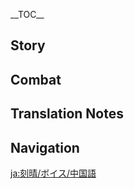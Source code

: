{{CharacterTabs}}
{{LanguageTabs}}
{{Stub|1={{Meta/VO|rm=1}}}}
__TOC__
==Story==
{{VO/Story
|character           = Keqing
|language            = zh
|language_s          = zh
|language_t          = zh-tw
|name_s              = 刻晴
|name_t              = 刻晴

|vo_01_01_title_s    = 初次见面…
|vo_01_01_title_t    = 初次見面…
|vo_01_01_subtitle   = Hello
|vo_01_01_file       = VO_{language}{character} Hello.ogg
|vo_01_01_tx_s       = 我是刻晴，璃月七星中的「玉衡」。变革的时机已经到来，维持了千年的秩序即将被改写。这历史性的时刻，你愿意和我一起见证吗？
|vo_01_01_tx_t       = 我是刻晴，璃月七星中的「玉衡」。變革的時機已經到來，維持了千年的秩序即將被改寫。這歷史性的時刻，{{MC|你|妳}}願意和我一起見證嗎？
|vo_01_01_rm         = Wǒ shì Kèqíng, Líyuè Qīxīng zhōng de "Yùhéng". Biàngé de shíjī yǐjīng dàolái, wéichíle qiānnián de zhìxù jíjiāng bèi gǎixiě. Zhè lìshǐ xìng de shíkè, nǐ yuànyì hé wǒ yīqǐ jiànzhèng ma?
|vo_02_01_title_s    = 闲聊・耽误
|vo_02_01_title_t    = 閒聊・耽誤
|vo_02_01_subtitle   = Chat: Delays
|vo_02_01_file       = VO_{language}{character} Chat - Delays.ogg
|vo_02_01_tx_s       = 耽误太多时间，事情可就做不完了。
|vo_02_01_tx_t       = 耽誤太多時間，事情可就做不完了。
|vo_02_01_rm         = Dānwù tài duō shíjiān, shìqíng kě jiù zuò bù wánle.
|vo_02_02_title_s    = 闲聊・放松
|vo_02_02_title_t    = 閒聊・放鬆
|vo_02_02_subtitle   = Chat: Relax
|vo_02_02_file       = VO_{language}{character} Chat - Relax.ogg
|vo_02_02_tx_s       = 劳逸结合是不错，但也别放松过头。
|vo_02_02_tx_t       = 勞逸結合是不錯，但也別放鬆過頭。
|vo_02_02_rm         = Láoyìjiéhé shì bùcuò, dàn yě bié fàngsōng guòtóu.
|vo_02_03_title_s    = 闲聊・机会
|vo_02_03_title_t    = 閒聊・機會
|vo_02_03_subtitle   = Chat: Opportunity
|vo_02_03_file       = VO_{language}{character} Chat - Opportunity.ogg
|vo_02_03_tx_s       = 无论是冒险还是做生意，机会都稍纵即逝。
|vo_02_03_tx_t       = 無論是冒險還是做生意，機會都稍縱即逝。
|vo_02_03_rm         = Wúlùn shì màoxiǎn háishì zuò shēngyì, jīhuì dōu shāozòng-jíshì.

<!-- Weather -->
|vo_03_01_title_s    = 下雨的时候…
|vo_03_01_title_t    = 下雨的時候…
|vo_03_01_subtitle   = When It Rains
|vo_03_01_file       = VO_{language}{character} When It Rains.ogg
|vo_03_01_tx_s       = 好大的雨…真耽误事。所以说他们的工作，明明昨天就能做完，为什么要拖到今天？
|vo_03_01_tx_t       = 好大的雨…真耽誤事。所以說他們的工作，明明昨天就能做完，為什麼要拖到今天？
|vo_03_01_rm         = Hào dà de yǔ... Zhēn dānwù shì. Suǒyǐ shuō tāmen de gōngzuò, míngmíng zuótiān jiù néng zuò wán, wèishénme yào tuō dào jīntiān?
|vo_03_02_title_s    = 打雷的时候…
|vo_03_02_title_t    = 打雷的時候…
|vo_03_02_subtitle   = When Thunder Strikes
|vo_03_02_file       = VO_{language}{character} When Thunder Strikes.ogg
|vo_03_02_tx_s       = 电闪雷鸣虽然有点吓人，但璃月港的防雷防火工事是一流的，不用担心。
|vo_03_02_tx_t       = 電閃雷鳴雖然有點嚇人，但璃月港的防雷防火工事是一流的，不用擔心。
|vo_03_02_rm         = 
|vo_03_03_title_s    = 下雪的时候…
|vo_03_03_title_t    = 下雪的時候…
|vo_03_03_subtitle   = When It Snows
|vo_03_03_file       = VO_{language}{character} When It Snows.ogg
|vo_03_03_tx_s       = 没关系，继续前进吧。这种程度的雪，算不了什么。
|vo_03_03_tx_t       = 沒關係，繼續前進吧。這種程度的雪，算不了什麼。
|vo_03_03_rm         = Méiguānxì, jìxù qiánjìn ba. Zhè zhǒng chéngdù de xuě, suàn bùliǎo shénme.
|vo_03_04_title_s    = 阳光很好…
|vo_03_04_title_t    = 陽光很好…
|vo_03_04_subtitle   = When the Sun Is Out
|vo_03_04_file       = VO_{language}{character} When the Sun Is Out.ogg
|vo_03_04_tx_s       = 啊…天气这么好，工作又正好告一段落，要不要…去逛逛街呢？
|vo_03_04_tx_t       = 啊…天氣這麼好，工作又正好告一段落，要不要…去逛逛街呢？
|vo_03_04_rm         = A... tiānqì zhème hǎo, gōngzuò yòu zhènghǎo gào yīduànluò, yàobuyào... qù guàng guàngjiē ne?
|vo_04_01_title_s    = 早上好…
|vo_04_01_title_t    = 早安…
|vo_04_01_subtitle   = Good Morning
|vo_04_01_file       = VO_{language}{character} Good Morning.ogg
|vo_04_01_tx_s       = 早安，早上的状态会为一天奠定基调，就算仍有困意，也要强迫自己打起精神来！
|vo_04_01_tx_t       = 早安，早上的狀態會為一天奠定基調，就算仍有睏意，也要強迫自己打起精神來！
|vo_04_01_rm         = 
|vo_04_02_title_s    = 中午好…
|vo_04_02_title_t    = 午安…
|vo_04_02_subtitle   = Good Afternoon
|vo_04_02_file       = VO_{language}{character} Good Afternoon.ogg
|vo_04_02_tx_s       = 我没有午休的习惯，不过如果你累了，就去休息吧，三分钟之后我会叫醒你的。
|vo_04_02_tx_t       = 我沒有午休的習慣，不過如果{{MC|你|妳}}累了，就去休息吧，三分鐘之後我會叫醒{{MC|你|妳}}的。
|vo_04_02_rm         = Wǒ méiyǒu wǔxiū de xíguàn, bùguò rúguǒ nǐ lèile, jiù qù xiūxí ba, sān fēnzhōng zhīhòu wǒ huì jiào xǐng nǐ de.
|vo_04_03_title_s    = 晚上好…
|vo_04_03_title_t    = 晚上好…
|vo_04_03_subtitle   = Good Evening
|vo_04_03_file       = VO_{language}{character} Good Evening.ogg
|vo_04_03_tx_s       = 夜幕降临，灯火初上。嗯&mdash;&mdash;又是安宁祥和的一天呢。
|vo_04_03_tx_t       = 夜幕降臨，燈火初上。嗯&mdash;&mdash;又是安寧祥和的一天呢。
|vo_04_03_rm         = Yèmù jiànglín, dēnghuǒ chū shàng. Ǹg{{lmdash}} Yòu shì ānníng xiánghé de yītiān ne.
|vo_04_04_title_s    = 晚安…
|vo_04_04_title_t    = 晚安…
|vo_04_04_subtitle   = Good Night
|vo_04_04_file       = VO_{language}{character} Good Night.ogg
|vo_04_04_tx_s       = 祝你好梦。我吗？…嗯，还有十来件事要处理，做完就能休息了。
|vo_04_04_tx_t       = 祝{{MC|你|妳}}好夢。我嗎？…嗯，還有十來件事要處理，做完就能休息了。
|vo_04_04_rm         = 
|vo_05_01_title_s    = 关于{name_s}自己・理念
|vo_05_01_title_t    = 關於{name_t}自己・理念
|vo_05_01_subtitle   = About {character}: Idealism
|vo_05_01_file       = VO_{language}{character} About {character} - Idealism.ogg
|vo_05_01_tx_s       = 觉得自己是正确的，就要大声地说出来，坚决地去行动&mdash;&mdash;这是我一直以来都贯彻的人生理念。
|vo_05_01_tx_t       = 覺得自己是正確的，就要大聲地說出來，堅決地去行動&mdash;&mdash;這是我一直以來都貫徹的人生理念。
|vo_05_01_rm         = 
|vo_05_02_title_s    = 关于{name_s}自己・本职
|vo_05_02_title_t    = 關於{name_t}自己・本職
|vo_05_02_subtitle   = About {character}: Work
|vo_05_02_file       = VO_{language}{character} About {character} - Work.ogg
|vo_05_02_tx_s       = 我的本职工作，是管理土地与建设。璃月幅员辽阔，物产丰饶，但若是缺乏合理规划，只重视眼前利益，就没办法抵抗风险。
|vo_05_02_tx_t       = 我的本職工作，是管理土地與建設。璃月幅員遼闊，物產豐饒，但若是缺乏合理規劃，只重視眼前利益，就沒辦法抵抗風險。
|vo_05_02_rm         = 
|vo_05_03_title_s    = 关于{name_s}自己・质疑
|vo_05_03_title_t    = 關於{name_t}自己・質疑
|vo_05_03_subtitle   = About {character}: Skepticism
|vo_05_03_file       = VO_{language}{character} About {character} - Skepticism.ogg
|vo_05_03_tx_s       = 在你看来，支撑璃月走过千年，最重要的东西是什么？<br>…帝君？…我不这么觉得，因为必须依靠努力才能生存下去的，终究是我们人类啊。高高在上的他却要介入一切。哼，说句不好听的，他真的什么都懂吗？
|vo_05_03_tx_t       = 在{{MC|你|妳}}看來，支撐璃月走過千年，最重要的東西是什麼？<br>…帝君？…我不這麼覺得，因為必須依靠努力才能生存下去的，終究是我們人類啊。高高在上的他卻要介入一切。哼，說句不好聽的，他真的什麼都懂嗎？
|vo_05_03_rm         = 
|vo_05_04_title_s    = 关于{name_s}自己・反思
|vo_05_04_title_t    = 關於{name_t}自己・反思
|vo_05_04_subtitle   = About {character}: Self-Reflection
|vo_05_04_quest      = A New Star Approaches
|vo_05_04_file       = VO_{language}{character} About {character} - Self-Reflection.ogg
|vo_05_04_tx_s       = 真的接手璃月的各种事务之后，才深感帝君千年来的辛劳。最近我遇上的棘手问题数不胜数，我总会不自觉地去想：「若是帝君，这时候会怎么做呢？」说不定，他真的什么都懂，是我太不成熟了…
|vo_05_04_tx_t       = 真的接手璃月的各種事務之後，才深感帝君千年來的辛勞。最近我遇上的棘手問題數不勝數，我總會不自覺地去想：「若是帝君，這時候會怎麼做呢？」說不定，他真的什麼都懂，是我太不成熟了…
|vo_05_04_rm         = 
|vo_06_01_title_s    = 关于我们・追寻
|vo_06_01_title_t    = 關於我們・追尋
|vo_06_01_subtitle   = About Us: Pursuing
|vo_06_01_file       = VO_{language}{character} About Us - Pursuing.ogg
|vo_06_01_tx_s       = 我很欣赏你，面对神明，不笃信，不盲从，随时保持独立思考，有问题就大胆问出来，没有答案就会一直追寻下去。别不好意思，这才是正确的态度，毕竟，谁又能保证，神就不会犯错呢？
|vo_06_01_tx_t       = 我很欣賞{{MC|你|妳}}，面對神明，不篤信，不盲從，隨時保持獨立思考，有問題就大膽問出來，沒有答案就會一直追尋下去。別不好意思，這才是正確的態度，畢竟，誰又能保證，神就不會犯錯呢？
|vo_06_01_rm         = 
|vo_06_02_title_s    = 关于我们・尝试
|vo_06_02_title_t    = 關於我們・嘗試
|vo_06_02_subtitle   = About Us: Trying
|vo_06_02_friendship = 6
|vo_06_02_file       = VO_{language}{character} About Us - Trying.ogg
|vo_06_02_tx_s       = 这没什么难的，你试试就知道了。如果试过以后还不行的话…？不，你从没让我失望过，所以我相信你不是那样的人。
|vo_06_02_tx_t       = 這沒什麼難的，{{MC|你|妳}}試試就知道了。如果試過以後還不行的話…？不，你從沒讓我失望過，所以我相信{{MC|你|妳}}不是那樣的人。
|vo_06_02_rm         = Zhè méishénme nán de, nǐ shì shì jiù zhīdàole. Rúguǒ shìguò yǐhòu hái bùxíng dehuà...? Bù, nǐ cóng méi ràng wǒ shīwàngguò, suǒyǐ wǒ xiāngxìn nǐ bùshì nàyàng de rén.
|vo_06_03_title_s    = 关于我们・鼓励
|vo_06_03_title_t    = 關於我們・鼓勵
|vo_06_03_subtitle   = About Us: Encouragement
|vo_06_03_friendship = 6
|vo_06_03_quest      = A New Star Approaches
|vo_06_03_file       = VO_{language}{character} About Us - Encouragement.ogg
|vo_06_03_tx_s       = 过去的我太天真了。想要和帝君相提并论，我…真的有这个资格吗？…欸？嗯…你说得对，明明在其他事情上都很有自信，为什么我会为这件事烦恼。与其在这里垂头丧气，不如多做多学，努力追上他
|vo_06_03_tx_t       = 過去的我太天真了。想要和帝君相提並論，我…真的有這個資格嗎？…欸？嗯…{{MC|你|妳}}說得對，明明在其他事情上都很有自信，為什麼我會為這件事煩惱。與其在這裡垂頭喪氣，不如多做多學，努力追上他。
|vo_06_03_rm         = 
|vo_07_01_title_s    = 关于「神之眼」・质疑
|vo_07_01_title_t    = 關於「神之眼」・質疑
|vo_07_01_subtitle   = About the [[Vision]]: Skepticism
|vo_07_01_friendship = 4
|vo_07_01_file       = VO_{language}{character} About the Vision - Skepticism.ogg
|vo_07_01_tx_s       = 都说「神之眼」是神的认可，我才不需要这种东西。不如说我还有点生气呢！就像我一直以来的工作成果，都是多亏了神的力量一样。明明是我自己的功劳，和神才没什么关系。
|vo_07_01_tx_t       = 都說「神之眼」是神的認可，我才不需要這種東西。不如說我還有點生氣呢！就像我一直以來的工作成果，都是多虧了神的力量一樣。明明是我自己的功勞，和神才沒什麼關係。
|vo_07_01_rm_s       = Dōu shuō "Shénzhīyǎn" shì shén de rènkě, wǒ cái bù xūyào zhè zhǒng dōngxi. Bùrú shuō wǒ hái yǒudiǎn shēngqì ne! Jiù xiàng wǒ yīzhí yǐlái de gōngzuò chéngguǒ, dōu shì duōkuīle shén de lìliàng yīyàng. Míngmíng shì wǒ zìjǐ de gōngláo, hé shén cái méishénme guānxì.
|vo_07_01_rm_t       = 
|vo_07_02_title_s    = 关于「神之眼」・反思
|vo_07_02_title_t    = 關於「神之眼」・反思
|vo_07_02_subtitle   = About the Vision: Reflection
|vo_07_02_friendship = 4
|vo_07_02_quest      = A New Star Approaches
|vo_07_02_file       = VO_{language}{character} About the Vision - Reflection.ogg
|vo_07_02_tx_s       = 原来…帝君是想让我用超乎常人的力量，去带领大家。哼，就算没有这份认可，我也可以把工作做得很好！等…等着看吧！我不会让他失望的！
|vo_07_02_tx_t       = 原來…帝君是想讓我用超乎常人的力量，去帶領大家。哼，就算沒有這份認可，我也可以把工作做得很好！等…等著看吧！我不會讓他失望的！
|vo_07_02_rm         = 
|vo_07_03_title_s    = 有什么想要分享・倡议
|vo_07_03_title_t    = 有什麼想要分享・倡議
|vo_07_03_subtitle   = Something to Share: Initiative
|vo_07_03_file       = VO_{language}{character} Something to Share - Initiative.ogg
|vo_07_03_tx_s       = 除开「璃月七星」的工作，我也会做很多公益方面的事，大多数的反响都还不错。但类似「每天多工作一个时辰」这样的倡议，就遇到了不小的阻力…唉，看来想法还是太超前了，要不然，下次改成半个时辰试试吧。
|vo_07_03_tx_t       = 撇開「璃月七星」的工作，我也會做很多公益方面的事，大多數的反響都還不錯。但類似「每天多工作一個時辰」這樣的倡議，就遇到了不小的阻力…唉，看來想法還是太超前了，要不然，下次改成半個時辰試試吧。
|vo_07_03_rm         = 

|vo_07_04_title_s    = 有什么想要分享・纪念品
|vo_07_04_title_t    = 有什麼想要分享・紀念品
|vo_07_04_subtitle   = Something to Share: Souvenir
|vo_07_04_quest      = A New Star Approaches
|vo_07_04_file       = VO_{language}{character} Something to Share - Souvenir.ogg
|vo_07_04_tx_s       = 帝君的纪念品？你该不会觉得，我的房间里都是这种东西吧？我早就不是小女孩了！虽然…呃，确实是新买了几个帝君的土偶，但、但这些都是用来自我提醒的！和崇拜，仰慕什么的，通通没关系！
|vo_07_04_tx_t       = 帝君的紀念品？{{MC|你|妳}}該不會覺得，我的房間裡都是這種東西吧？我早就不是小女孩了！雖然…呃，確實是新買了幾個帝君的土偶，但、但這些都是用來自我提醒的！和崇拜，仰慕什麼的，通通沒關係！
|vo_07_04_rm         = 

|vo_07_05_title_s    = 感兴趣的见闻…
|vo_07_05_title_t    = 感興趣的見聞…
|vo_07_05_subtitle   = Interesting Things
|vo_07_05_file       = VO_{language}{character} Interesting Things.ogg
|vo_07_05_tx_s       = 我听过一则流传在蒙德的故事：勇气让小鸟学会了飞翔。不过，应该是先有对浩瀚天空无与伦比的向往，才会有振翅的冲动与勇气吧。对我来说，璃月，就是那片天空。
|vo_07_05_tx_t       = 我聽過一則流傳在蒙德的故事：勇氣讓小鳥學會了飛翔。不過，應該是先有對浩瀚天空無與倫比的嚮往，才會有振翅的衝動與勇氣吧。對我來說，璃月，就是那片天空。
|vo_07_05_rm         = 

|vo_08_01_title_s    = 关于钟离…
|vo_08_01_title_t    = 關於鍾離…
|vo_08_01_subtitle   = About [[Zhongli]]
|vo_08_01_friendship = 4
|vo_08_01_file       = VO_{language}{character} About Zhongli.ogg
|vo_08_01_tx_s       = 那位「往生堂」的先生，确实博学多才，令人敬佩，但他的思维方式，终究还是太像帝君的那一套了…如果他更有主见的话，将他招揽到我的身边做事，一定会大有帮助。
|vo_08_01_tx_t       = 那位「往生堂」的先生，確實博學多才，令人敬佩，但他的思維方式，終究還是太像帝君的那一套了…如果他更有主見的話，將他招攬到我的身邊做事，一定會大有幫助。
|vo_08_01_rm         = 

|vo_08_02_title_s    = 关于北斗…
|vo_08_02_title_t    = 關於北斗…
|vo_08_02_subtitle   = About [[Beidou]]
|vo_08_02_friendship = 4
|vo_08_02_file       = VO_{language}{character} About Beidou.ogg
|vo_08_02_tx_s       = 这位船长总是漠视规则，性格令人头疼，可她的「南十字」船队，对璃月港来说又是必不可少的。如何平衡规则和利益，也是一门艺术。哎呀，只不过那位负责律法的「天权」，可有的忙了。
|vo_08_02_tx_t       = 這位船長總是漠視規則，性格令人頭痛，可是她的「南十字」船隊，對璃月港來說又是必不可少的。如何平衡規則和利益，也是一門藝術。哎呀，只不過那位負責律法的「天權」，可有的忙了。
|vo_08_02_rm_s       = 
|vo_08_02_rm_t       = 

|vo_08_03_title_s    = 关于凝光・矛盾
|vo_08_03_title_t    = 關於凝光・矛盾
|vo_08_03_subtitle   = About [[Ningguang]]: Conflict
|vo_08_03_friendship = 4
|vo_08_03_file       = VO_{language}{character} About Ningguang - Conflict.ogg
|vo_08_03_tx_s       = 我和她虽然是同事，但性子真的合不来。在她的眼里，璃月港不过是她的生意场，只要是能赚钱的事，她什么都做。这岂不是太没原则了？唔…还是说，这就是她的原则？
|vo_08_03_tx_t       = 我和她雖然是同事，但性子真的合不來。在她的眼裡，璃月港不過是她的生意場，只要是能賺錢的事，她什麼都做。這豈不是太沒原則了？唔…還是說，這就是她的原則？
|vo_08_03_rm         = 

|vo_08_04_title_s    = 关于凝光・合作
|vo_08_04_title_t    = 關於凝光・合作
|vo_08_04_subtitle   = About Ningguang: Cooperation
|vo_08_04_friendship = 4
|vo_08_04_quest      = A New Star Approaches
|vo_08_04_file       = VO_{language}{character} About Ningguang - Cooperation.ogg
|vo_08_04_tx_s       = 帝君离开之后，我们难得地达成了很多共识。过去我对她的评价，确实有点偏颇。尽管根本的观念不同，但在现在的时局下，也只能把她视为战友了。
|vo_08_04_tx_t       = 帝君離開之後，我們難得地達成了很多共識。過去我對她的評價，確實有點偏頗。儘管根本的觀念不同，但在現在的時局下，也只能把她視為戰友了。
|vo_08_04_rm         = 

|vo_08_05_title_s    = 关于凝光・琐事
|vo_08_05_title_t    = 關於凝光・瑣事
|vo_08_05_subtitle   = About Ningguang: Trifling Matters
|vo_08_05_friendship = 4
|vo_08_05_quest      = A New Star Approaches
|vo_08_05_file       = VO_{language}{character} About Ningguang - Trifling Matters.ogg
|vo_08_05_tx_s       = 话虽这么说！明星斋的「琉璃新月」，我提前三个月就预定了！结果去取货的时候才知道，凝光她用两倍的价钱，把这几个月里所有的「琉璃新月」都买走了！果然我还是受不了她！
|vo_08_05_tx_t       = 話雖這麼說！明星齋的「琉璃新月」，我提前三個月就預定了！結果去取貨的時候才知道，凝光她用兩倍的價錢，把這幾個月裡所有的「琉璃新月」都買走了！果然我還是受不了她！
|vo_08_05_rm         = 

|vo_08_06_title_s    = 关于辛焱…
|vo_08_06_title_t    = 關於辛焱…
|vo_08_06_subtitle   = About [[Xinyan]]
|vo_08_06_friendship = 4
|vo_08_06_file       = VO_{language}{character} About Xinyan.ogg
|vo_08_06_tx_s       = 其实我也对她的「摇滚」很感兴趣。从传统文化的视角看，确实有点喧闹，但我不在乎。好听就是好听，好听的东西就应该发扬光大。
|vo_08_06_tx_t       = 其實我也對她的「搖滾」很感興趣。從傳統文化的視角看，確實有點喧鬧，但我不在乎。好聽就是好聽，好聽的東西就應該發揚光大。
|vo_08_06_rm         = 

|vo_08_07_title_s    = 关于白术…
|vo_08_07_title_t    = 關於白朮…
|vo_08_07_subtitle   = About [[Baizhu]]
|vo_08_07_friendship = 4
|vo_08_07_file       = VO_{language}{character} About Baizhu.ogg
|vo_08_07_tx_s       = 白术先生的医术备受居民的信赖，如果有什么疑难杂症，去找他肯定不会有错。你说…那些奇怪的传闻？我只知道有一件事是真的，他开的药，确实特别苦，不止是小孩子觉得…给我都留下了很深刻的印象。
|vo_08_07_tx_t       = 白朮先生的醫術備受居民的信賴，如果有什麼疑難雜症，去找他肯定不會有錯。{{MC|你|妳}}說…那些奇怪的傳聞？我只知道有一件事是真的，他開的藥，確實特別苦，不止是小孩子覺得…給我都留下了很深刻的印象。
|vo_08_07_rm         = 

|vo_08_08_title_s    = 关于香菱…
|vo_08_08_title_t    = 關於香菱…
|vo_08_08_subtitle   = About [[Xiangling]]
|vo_08_08_friendship = 4
|vo_08_08_file       = VO_{language}{character} About Xiangling.ogg
|vo_08_08_tx_s       = 「万民堂」的这位年轻掌勺，我知道她很有才华，但发挥还是太不稳定了。以前本来想找她定制几桌宴席的，可是尝过她蜥蜴还有史莱姆的试菜之后…我就打消了这个念头。
|vo_08_08_tx_t       = 「萬民堂」的這位年輕掌勺，我知道她很有才華，但發揮還是太不穩定了。以前本來想找她定製幾桌宴席的，可是嘗過她蜥蜴還有史萊姆的試菜之後…我就打消了這個念頭。
|vo_08_08_rm         = 

|vo_08_09_title_s    = 关于行秋…
|vo_08_09_title_t    = 關於行秋…
|vo_08_09_subtitle   = About [[Xingqiu]]
|vo_08_09_friendship = 4
|vo_08_09_file       = VO_{language}{character} About Xingqiu.ogg
|vo_08_09_tx_s       = 我听说过他的故事，明明出身名门望族，却不爱家族事业，喜欢去外面行侠仗义。我很欣赏他，毕竟，把家里的条条框框丢到一边，执意去做心中认为正确的事，这种魄力，可不是谁都有的。
|vo_08_09_tx_t       = 我聽說過他的故事，明明出身名門望族，卻不愛家族事業，喜歡去外面行俠仗義。我很欣賞他，畢竟，把家裡的規矩丟到一邊，執意去做心中認為正確的事，這種魄力，可不是誰都有的。
|vo_08_09_rm         = 

|vo_08_10_title_s    = 关于魈…
|vo_08_10_title_t    = 關於魈…
|vo_08_10_subtitle   = About [[Xiao]]
|vo_08_10_friendship = 4
|vo_08_10_quest      = A New Star Approaches
|vo_08_10_file       = VO_{language}{character} About Xiao.ogg
|vo_08_10_tx_s       = 传闻中的少年仙人，现如今在这人治之世，也应该放下身上的重担了吧。人类已经不需要这样的守护了，就算遇上什么棘手的难题，我们也有自行解决的能力。
|vo_08_10_tx_t       = 傳聞中的少年仙人，現如今在這人治之世，也應該放下身上的重擔了吧。人類已經不需要這樣的守護了，就算遇上什麼棘手的難題，我們也有自行解決的能力。
|vo_08_10_rm         = 

|vo_08_11_title_s    = 关于甘雨・质疑
|vo_08_11_title_t    = 關於甘雨・質疑
|vo_08_11_subtitle   = About [[Ganyu]]: Skepticism
|vo_08_11_friendship = 4
|vo_08_11_file       = VO_{language}{character} About Ganyu - Skepticism.ogg
|vo_08_11_tx_s       = 我也不知道帝君当年做了什么，才会让甘雨对他这么忠心耿耿。不过，没主见也有没主见的好处&mdash;&mdash;至少，就算是心中颇有微词，她也会按我说的去做，很有职业素养。
|vo_08_11_tx_t       = 我也不知道帝君當年做了什麼，才會讓甘雨對他這麼忠心耿耿。不過，沒主見也有沒主見的好處&mdash;&mdash;至少，就算是心中頗有微詞，她也會按我說的去做，很有職業素養。
|vo_08_11_rm         = 

|vo_08_12_title_s    = 关于甘雨・反思
|vo_08_12_title_t    = 關於甘雨・反思
|vo_08_12_subtitle   = About Ganyu: Reflection
|vo_08_12_friendship = 4
|vo_08_12_quest      = A New Star Approaches
|vo_08_12_file       = VO_{language}{character} About Ganyu - Reflection.ogg
|vo_08_12_tx_s       = 因为最近有很多事都拿不定主意，我经常去向她询问意见，毕竟，她可能是璃月最熟悉帝君的人了。唉，想起以前，在她面前说了很多得罪帝君的话，还是有点不好意思，不过，她似乎没那么介意，这让我松了口气…
|vo_08_12_tx_t       = 因為最近有很多事都拿不定主意，我經常去向她詢問意見，畢竟，她可能是璃月最熟悉帝君的人了。唉，想起以前，在她面前說了很多得罪帝君的話，還是有點不好意思，不過，她似乎沒那麼介意，這讓我鬆了口氣…
|vo_08_12_rm         = 

|vo_08_13_title_s    = 关于云堇…
|vo_08_13_title_t    = 關於雲堇…
|vo_08_13_subtitle   = About [[Yun Jin]]
|vo_08_13_friendship = 4
|vo_08_13_file       = VO_{language}{character} About Yun Jin.ogg
|vo_08_13_tx_s       = 路过和裕茶馆的时候，如果发现被围得水泄不通，那一定就是云堇正在台上唱戏。许多商人都觉得，只是为了云堇，就值得把整个茶馆都买下来。
|vo_08_13_tx_t       = 路過和裕茶館的時候，如果發現被圍得水泄不通，那一定就是雲堇正在臺上唱戲。許多商人都覺得，只是為了雲堇，就值得把整個茶館都買下來。
|vo_08_13_rm         = 

|vo_08_14_title_s    = 关于风之神…
|vo_08_14_title_t    = 關於風之神…
|vo_08_14_subtitle   = About the [[Barbatos|Anemo Archon]]
|vo_08_14_friendship = 4
|vo_08_14_quest      = A New Star Approaches
|vo_08_14_file       = VO_{language}{character} About Venti.ogg
|vo_08_14_tx_s       = 帝君离去之后，我一直都在思考，璃月港的未来该怎么走。除了参考帝君以前的行动，我还去研究了其他神明的治世手段。可是，邻国蒙德就让我很是困惑…像风之神这种做法，真的能让蒙德长久吗？
|vo_08_14_tx_t       = 帝君離去之後，我一直都在思考，璃月港的未來該怎麼走。除了參考帝君以前的行動，我還去研究了其他神明的治世手段。可是，鄰國蒙德就讓我很是困惑…像風之神這種做法，真的能讓蒙德長久嗎？
|vo_08_14_rm         = 

|vo_08_15_title_s    = 关于烟绯…
|vo_08_15_title_t    = 關於煙緋…
|vo_08_15_subtitle   = About [[Yanfei]]
|vo_08_15_friendship = 4
|vo_08_15_file       = VO_{language}{character} About Yanfei.ogg
|vo_08_15_tx_s       = 在我看来，律法是对过去「正确事物」的总结，但也具有时效性，需要不断完善和改进。璃月即将迎来剧变，熟知律法的人才不可多得，要是烟绯小姐愿意担任我的助手，许多麻烦就迎刃而解了。
|vo_08_15_tx_t       = 在我看來，律法是對過去「正確事物」的總結，但也具有時效性，需要不斷完善和改進。璃月即將迎來劇變，熟知律法的人才不可多得，要是煙緋小姐願意擔任我的助手，許多麻煩就迎刃而解了。
|vo_08_15_rm         = 

|vo_08_16_title_s    = 关于夜兰…
|vo_08_16_title_t    = 關於夜蘭…
|vo_08_16_subtitle   = About [[Yelan]]
|vo_08_16_friendship = 4
|vo_08_16_file       = VO_{language}{character} About Yelan.ogg
|vo_08_16_tx_s       = 夜兰小姐的祖辈曾为七星效力，我的祖父也曾与她的家族有过学术合作。总体来说，她办事可靠，干净利落，时常为总务司提供重要的情报。虽然我也不清楚，夜兰小姐究竟是从哪听说这些消息的。
|vo_08_16_tx_t       = 夜蘭小姐的祖輩曾為七星效力，我的祖父也曾與她的家族有過學術合作。總體來說，她辦事可靠，乾淨俐落，時常為總務司提供重要的情報。雖然我也不清楚，夜蘭小姐究竟是從哪聽說這些消息的。
|vo_08_16_rm         = 

|vo_08_17_title_s    = 关于蓝砚…
|vo_08_17_title_t    = 關於藍硯…
|vo_08_17_subtitle   = About [[Lan Yan]]
|vo_08_17_friendship = 4
|vo_08_17_file       = VO_{language}{character} About Lan Yan.ogg
|vo_08_17_tx_s       = 蓝师傅为人谦和，手艺精湛，往后总务司或有更多推广民间工艺的筹划，还要仰赖像她这样的手工大师支持。欸…抛开工作不谈？那自然也很欢迎她多来璃月港玩，我们应该挺聊得来的。
|vo_08_17_tx_t       = 藍師傅為人謙和，手藝精湛，往後總務司或有更多推廣民間工藝的籌劃，還要仰賴像她這樣的手工大師支援。欸…拋開工作不談？那自然也很歡迎她多來璃月港玩，我們應該挺聊得來的。
|vo_08_17_rm         = 

|vo_09_01_title_s    = 想要了解{name_s}・其一
|vo_09_01_title_t    = 想要了解{name_t}・其一
|vo_09_01_subtitle   = More About {character}: I
|vo_09_01_file       = VO_{language}{character} More About {character} - 01.ogg
|vo_09_01_tx_s       = 想要了解我？好啊，那我先把「玉衡」的工作原则讲给你听，等你熟记了这一百多条关键条目，就一定对我的理想了如指掌了！
|vo_09_01_tx_t       = 想要瞭解我？好啊，那我先把「玉衡」的工作原則講給{{MC|你|妳}}聽，等{{MC|你|妳}}熟記了這一百多條關鍵條目，就一定對我的理想瞭若指掌了！
|vo_09_01_rm         = 
|vo_09_02_title_s    = 想要了解{name_s}・其二
|vo_09_02_title_t    = 想要了解{name_t}・其二
|vo_09_02_subtitle   = More About {character}: II
|vo_09_02_friendship = 3
|vo_09_02_file       = VO_{language}{character} More About {character} - 02.ogg
|vo_09_02_tx_s       = 万事万物都不可脱离联系独立存在，倘若一件事拖了后腿，与它联系的诸多事项也都会遭殃。所以，「今日事今日毕」。不是我性子急，而是事情本来就不能拖延。
|vo_09_02_tx_t       = 萬事萬物都不可脫離聯繫獨立存在，倘若一件事拖了後腿，與它聯繫的諸多事項也都會遭殃。所以，「今日事今日畢」。不是我性子急，而是事情本來就不能拖延。
|vo_09_02_rm         = 
|vo_09_03_title_s    = 想要了解{name_s}・其三
|vo_09_03_title_t    = 想要了解{name_t}・其三
|vo_09_03_subtitle   = More About {character}: III
|vo_09_03_friendship = 4
|vo_09_03_file       = VO_{language}{character} More About {character} - 03.ogg
|vo_09_03_tx_s       = 不用和我太客气，「玉衡」说到底只是虚名，我不希望你因为我的身份，而把想说的话藏在心里&mdash;&mdash;因为有话直说，这才是你独一无二的地方，也是我最欣赏的地方。
|vo_09_03_tx_t       = 不用和我太客氣，「玉衡」說到底只是虛名，我不希望{{MC|你|妳}}因為我的身分，而把想說的話藏在心裡&mdash;&mdash;因為有話直說，這才是{{MC|你|妳}}獨一無二的地方，也是我最欣賞的地方。
|vo_09_03_rm         = 
|vo_09_04_title_s    = 想要了解{name_s}・其四
|vo_09_04_title_t    = 想要了解{name_t}・其四
|vo_09_04_subtitle   = More About {character}: IV
|vo_09_04_friendship = 5
|vo_09_04_file       = VO_{language}{character} More About {character} - 04.ogg
|vo_09_04_tx_s       = 和你一起冒险，已经很长时间了。我越来越觉得，你就是我理想中的那个人&mdash;&mdash;欸？这么吃惊干什么？为了建成我理想中的璃月，你的确是不可或缺的啊？
|vo_09_04_tx_t       = 和{{MC|你|妳}}一起冒險，已經很長時間了。我越來越覺得，{{MC|你|妳}}就是我理想中的那個人&mdash;&mdash;欸？這麼吃驚幹什麼？為了建成我理想中的璃月，{{MC|你|妳}}的確是不可或缺的啊？
|vo_09_04_rm         = 
|vo_09_05_title_s    = 想要了解{name_s}・其五
|vo_09_05_title_t    = 想要了解{name_t}・其五
|vo_09_05_subtitle   = More About {character}: V
|vo_09_05_friendship = 6
|vo_09_05_file       = VO_{language}{character} More About {character} - 05.ogg
|vo_09_05_tx_s       = 「想要在帝君的土地上，留下属于人类的印记。」这果然很不容易啊。但我想和你定下一个约定&mdash;&mdash;等到新时代的璃月港落成之时，来看看吧，我来领路。只有让你亲眼见证这里的脱胎换骨，才不会辜负你对我的陪伴和支持。
|vo_09_05_tx_t       = 「想要在帝君的土地上，留下屬於人類的印記。」這果然很不容易啊。但我想和{{MC|你|妳}}定下一個約定&mdash;&mdash;等到新時代的璃月港落成之時，來看看吧，我來領路。只有讓{{MC|你|妳}}親眼見證這裡的脫胎換骨，才不會辜負{{MC|你|妳}}對我的陪伴和支持。
|vo_09_05_rm         = 
|vo_10_01_title_s    = {name_s}的爱好…
|vo_10_01_title_t    = {name_t}的愛好…
|vo_10_01_subtitle   = {character}'s Hobbies
|vo_10_01_file       = VO_{language}{character} Hobbies.ogg
|vo_10_01_tx_s       = 这么多式样、这么多质地、这么多选择…啊，这就是「消费」呀，真是令人难以抵御的魅力。
|vo_10_01_tx_t       = 這麼多式樣、這麼多質地、這麼多選擇…啊，這就是「消費」呀，真是令人難以抵禦的魅力。
|vo_10_01_rm         = 
|vo_10_02_title_s    = {name_s}的烦恼…
|vo_10_02_title_t    = {name_t}的煩惱…
|vo_10_02_subtitle   = {character}'s Troubles
|vo_10_02_file       = VO_{language}{character} Troubles.ogg
|vo_10_02_tx_s       = 璃月人的生活越来越好，这确实没错，但不思进取，好吃懒做的人也越来越多了。唉，「璃月七星」很努力地改善社会福利，可不是为了养活这帮闲人啊。
|vo_10_02_tx_t       = 璃月人的生活越來越好，這確實沒錯，但不思進取，好吃懶做的人也越來越多了。唉，「璃月七星」很努力地改善社會福利，可不是為了養活這幫閒人啊。
|vo_10_02_rm         = 
|vo_10_03_title_s    = 喜欢的食物…
|vo_10_03_title_t    = 喜歡的食物…
|vo_10_03_subtitle   = Favorite Food
|vo_10_03_file       = VO_{language}{character} Favorite Food.ogg
|vo_10_03_tx_s       = 从道理上说，不应该对食物有什么贪欲，但唯独那一道美味的金丝虾球…总是让我忘不了。哪怕就吃一个，也能满足味蕾，扫清身上积累的所有压力。
|vo_10_03_tx_t       = 從道理上說，不應該對食物有什麼貪欲，但唯獨那一道美味的金絲蝦球…總是讓我忘不了。哪怕就吃一個，也能滿足味蕾，掃清身上累積的所有壓力。
|vo_10_03_rm         = 
|vo_10_04_title_s    = 讨厌的食物…
|vo_10_04_title_t    = 討厭的食物…
|vo_10_04_subtitle   = Least Favorite Food
|vo_10_04_file       = VO_{language}{character} Least Favorite Food.ogg
|vo_10_04_tx_s       = 每种菜肴都有最理想的味道，我不能接受除此以外的做法，尝试都不行。比如，咸味的杏仁豆腐，甜味的莲子禽蛋羹什么的…都是在暴殄天物！
|vo_10_04_tx_t       = 每種菜餚都有最理想的味道，我不能接受除此以外的做法，嘗試都不行。比如，鹹味的杏仁豆腐，甜味的蓮子禽蛋羹什麼的…都是在暴殄天物！
|vo_10_04_rm         = 

<!-- Receiving a Gift -->
|vo_11_01_title_s    = 收到赠礼・其一
|vo_11_01_title_t    = 收到贈禮・其一
|vo_11_01_subtitle   = Receiving a Gift: I
|vo_11_01_file       = VO_{language}{character} Receiving a Gift - 01.ogg
|vo_11_01_tx_s       = 没错，正是我喜欢的。
|vo_11_01_tx_t       = 沒錯，正是我喜歡的。
|vo_11_01_rm         = 
|vo_11_02_title_s    = 收到赠礼・其二
|vo_11_02_title_t    = 收到贈禮・其二
|vo_11_02_subtitle   = Receiving a Gift: II
|vo_11_02_file       = VO_{language}{character} Receiving a Gift - 02.ogg
|vo_11_02_tx_s       = 味道中规中矩，但你的努力值得肯定。
|vo_11_02_tx_t       = 味道中規中矩，但{{MC|你|妳}}的努力值得肯定。
|vo_11_02_rm         = 
|vo_11_03_title_s    = 收到赠礼・其三
|vo_11_03_title_t    = 收到贈禮・其三
|vo_11_03_subtitle   = Receiving a Gift: III
|vo_11_03_file       = VO_{language}{character} Receiving a Gift - 03.ogg
|vo_11_03_tx_s       = 和理想中的味道有些差距…
|vo_11_03_tx_t       = 和理想中的味道有些差距…
|vo_11_03_rm         = 
|vo_12_01_title_s    = 生日…
|vo_12_01_title_t    = 生日…
|vo_12_01_subtitle   = Birthday
|vo_12_01_file       = VO_{language}{character} Birthday.ogg
|vo_12_01_tx_s       = 生日快乐！我为你准备了一份特别的礼物。别看这只是一盏普普通通的灯，只要有一点点雷元素力，就可以点亮很长时间。在你需要光的时候，就用它吧。
|vo_12_01_tx_t       = 生日快樂！我為{{MC|你|妳}}準備了一份特別的禮物。別看這只是一盞普普通通的燈，只要有一點點雷元素力，就可以點亮很長時間。在{{MC|你|妳}}需要光的時候，就用它吧。
|vo_12_01_rm         = 
|vo_13_01_title_s    = 突破的感受・起
|vo_13_01_title_t    = 突破的感受・起
|vo_13_01_subtitle   = Feelings About Ascension: Intro
|vo_13_01_ascension  = 1
|vo_13_01_file       = VO_{language}{character} Feelings About Ascension -  01.ogg
|vo_13_01_tx_s       = 心有所向，日复一日，必有精进。
|vo_13_01_tx_t       = 心有所向，日復一日，必有精進。
|vo_13_01_rm         = 
|vo_13_02_title_s    = 突破的感受・承
|vo_13_02_title_t    = 突破的感受・承
|vo_13_02_subtitle   = Feelings About Ascension: Building Up
|vo_13_02_ascension  = 2
|vo_13_02_file       = VO_{language}{character} Feelings About Ascension -  02.ogg
|vo_13_02_tx_s       = 很好，在需要随机应变的时候，又多了一种选择。
|vo_13_02_tx_t       = 很好，在需要隨機應變的時候，又多了一種選擇。
|vo_13_02_rm         = 
|vo_13_03_title_s    = 突破的感受・转
|vo_13_03_title_t    = 突破的感受・轉
|vo_13_03_subtitle   = Feelings About Ascension: Climax
|vo_13_03_ascension  = 4
|vo_13_03_file       = VO_{language}{character} Feelings About Ascension -  03.ogg
|vo_13_03_tx_s       = 「昨天的经历都将成为明天的力量。」而这一切，都是与你同行的收获。
|vo_13_03_tx_t       = 「昨天的經歷都將成為明天的力量。」而這一切，都是與{{MC|你|妳}}同行的收穫。
|vo_13_03_rm         = 
|vo_13_04_title_s    = 突破的感受・合
|vo_13_04_title_t    = 突破的感受・合
|vo_13_04_subtitle   = Feelings About Ascension: Conclusion
|vo_13_04_ascension  = 6
|vo_13_04_file       = VO_{language}{character} Feelings About Ascension -  04.ogg
|vo_13_04_tx_s       = 能和你一路结伴而行，我感觉受益匪浅。如果真的有一天，我抵达了理想中的终点…我的身边，还会有你陪伴吗？
|vo_13_04_tx_t       = 能和{{MC|你|妳}}一路結伴而行，我感覺受益匪淺。如果真的有一天，我抵達了理想中的終點…我的身邊，還會有{{MC|你|妳}}陪伴嗎？
|vo_13_04_rm         = 
|vo_13_04_tl         = 
}}

==Combat==
{{Combat VO
|character           = Keqing
|language            = zh

|skill_1_tx_s        = 去吧！
|skill_1_tx_t        = 去吧！
|skill_1_rm          = Qù ba!
|skill_2_tx_s        = 迅影如剑！
|skill_2_tx_t        = 迅影如劍！
|skill_2_rm          = Xùn yǐng rú jiàn!
|skill_3_tx_s        = 可别眨眼。
|skill_3_tx_t        = 可別眨眼。
|skill_3_rm          = Kě bié zhǎyǎn.
|skill_4_tx_s        = ''(Recast)'' 喝啊&mdash;&mdash;！
|skill_4_tx_t        = ''(Recast)'' 喝啊&mdash;&mdash;！
|skill_4_rm          = Hē'a{{lmdash}}!
|skill_5_tx_s        = ''(Recast)'' 嘿！
|skill_5_tx_t        = ''(Recast)'' 嘿！
|skill_5_rm          = Hēi!
|skill_6_tx_s        = ''(Recast)'' 哈！
|skill_6_tx_t        = ''(Recast)'' 哈！
|skill_6_rm          = Hā!

|burst_1_tx_s        = 无处可逃！
|burst_1_tx_t        = 無處可逃！
|burst_1_rm          = Wú chù kě táo!
|burst_2_tx_s        = 剑出，影随&mdash;&mdash;
|burst_2_tx_t        = 劍出，影隨&mdash;&mdash;
|burst_2_rm          = Jiàn chū, yǐng suí{{lmdash}}
|burst_3_tx_s        = 剑光如我，斩尽芜杂！
|burst_3_tx_t        = 劍光如我，斬盡蕪雜！
|burst_3_rm          = Jiàn guāng rú wǒ, zhǎn jìn wúzá!

|sprint-s_1_file     = Sprint Start 01,Sprint Start 02,Sprint Start 03

|glider_1_file       = Deploying Wind Glider 01,Deploying Wind Glider 02,Deploying Wind Glider 03

|chest_1_tx_s        = 一份付出，一份收获。
|chest_1_tx_t        = 一份付出，一份收穫。
|chest_1_rm          = Yī fèn fùchū, yī fèn shōuhuò.
|chest_2_tx_s        = 不错的珍宝。
|chest_2_tx_t        = 不錯的珍寶。
|chest_2_rm          = Bùcuò de zhēnbǎo.
|chest_3_tx_s        = 收纳完毕，就重新出发吧。
|chest_3_tx_t        = 收納完畢，就重新出發吧。
|chest_3_rm          = Shōunà wánbì, jiù chóngxīn chūfā ba.

|low-hp_1_tx_s       = 以退为进…
|low-hp_1_tx_t       = 以退為進…
|low-hp_1_rm         = Yǐtuìwéijìn...
|low-hp_2_tx_s       = 有点轻敌了。
|low-hp_2_tx_t       = 有點輕敵了。
|low-hp_2_rm         = Yǒudiǎn qīngdíle.
|low-hp_3_tx_s       = 调整战略吧。
|low-hp_3_tx_t       = 調整戰略吧。
|low-hp_3_rm         = Tiáozhěng zhànlüè ba.

|ally-low-hp_1_tx_s  = 先避避风头，让我来！
|ally-low-hp_1_tx_t  = 先避避風頭，讓我來！
|ally-low-hp_1_rm    = 
|ally-low-hp_2_tx_s  = 别太冒失了！
|ally-low-hp_2_tx_t  = 別太冒失了！
|ally-low-hp_2_rm    = 

|fallen_1_tx_s       = 时机…不对。
|fallen_1_tx_t       = 時機…不對。
|fallen_1_rm         = Shíjī... bùduì.
|fallen_2_tx_s       = 太不甘心了…
|fallen_2_tx_t       = 太不甘心了…
|fallen_2_rm         = Tài bù gānxīnle...
|fallen_3_tx_s       = 辜负了…期待。
|fallen_3_tx_t       = 辜負了…期待。
|fallen_3_rm         = Gūfùle... qídài.

|hit-l_1_tx_s        = 唔…可恶。
|hit-l_1_tx_t        = 唔…可惡。
|hit-l_1_rm          = Ǹg... kěwù.
|hit-l_2_tx_s        = 小伤而已。
|hit-l_2_tx_t        = 小傷而已。
|hit-l_2_rm          = Xiǎo shāng éryǐ.
|hit-l_3_file        = Light Hit Taken 03,Light Hit Taken 04,Light Hit Taken 05,Light Hit Taken 06

|hit-h_1_file        = Heavy Hit Taken 02
|hit-h_1_tx_s        = 只是巧合…
|hit-h_1_tx_t        = 只是巧合…
|hit-h_1_rm          = Zhǐshì qiǎohé...
|hit-h_2_file        = Heavy Hit Taken 01,Heavy Hit Taken 03,Heavy Hit Taken 04,Heavy Hit Taken 05,Heavy Hit Taken 06

|join_1_tx_s         = 走吧，时间紧迫。
|join_1_tx_t         = 走吧，時間緊迫。
|join_1_rm           = Zǒu ba, shíjiān jǐnpò.
|join_2_tx_s         = 是突发事件吗？
|join_2_tx_t         = 是突發事件嗎？
|join_2_rm           = Shì tú fā shìjiàn ma?
|join_3_tx_s         = 速战速决。
|join_3_tx_t         = 速戰速決。
|join_3_rm           = Sùzhàn-sùjué.

|idle_1_file         = Standby 01

|atk-l_1_file        = Light Attack 01,Light Attack 02,Light Attack 03,Light Attack 04,Light Attack 05,Light Attack 06,Light Attack 07

|atk-m_1_file        = Mid Attack 01,Mid Attack 02,Mid Attack 03

|atk-h_1_file        = Heavy Attack 01,Heavy Attack 02,Heavy Attack 03

|climb_1_file        = Climbing 01,Climbing 02,Climbing 03,Climbing 04,Climbing 05

|climb-b_1_file      = Climbing Breath 01,Climbing Breath 02,Climbing Breath 03

|jump_1_file         = Jumping 01,Jumping 02,Jumping 03,Jumping 04,Jumping 05
}}

==Translation Notes==
{{Reflist|group=TN •}}

==Navigation==
{{Character Navbox|VO-ZH}}

[[ja:刻晴/ボイス/中国語]]